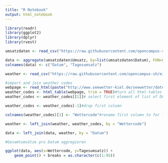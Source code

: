```yaml
---
title: "R Notebook"
output: html_notebook
---
```

```r
library(readr)
library(ggplot2)
library(dplyr)
library(rvest)
```

```r
umsatzdaten <- read_csv("https://raw.githubusercontent.com/opencampus-sh/einfuehrung-in-data-science-und-ml/main/umsatzdaten_gekuerzt.csv")

data <- aggregate(umsatzdaten$Umsatz, by=list(umsatzdaten$Datum), FUN=sum)
colnames(data) <- c("Datum", "Tagesumsatz")

weather <- read_csv("https://raw.githubusercontent.com/opencampus-sh/einfuehrung-in-data-science-und-ml/main/wetter.csv", show_col_types = FALSE)

#import and join weather codes
webpage <- read_html(paste("http://www.seewetter-kiel.de/seewetter/daten_symbole.htm")) #read html page
weather_codes <- html_table(webpage, trim = TRUE)#turn all html-tables into a list of table-DFs
weather_codes <- weather_codes[[1]]# select first element of list of DFs

weather_codes <- weather_codes[-1]#drop first column

colnames(weather_codes)[1] <- "Wettercode"#rename first column to for left_join with full_Dataset

weather <- left_join(weather, weather_codes, by = "Wettercode")

data <- left_join(data, weather, by = "Datum")

#Gesamtumsätze pro Datum aggregieren

ggplot(data, aes(x=Wettercode, y=Tagesumsatz)) + 
    geom_point() + breaks = as.character(c(1:95))
```

